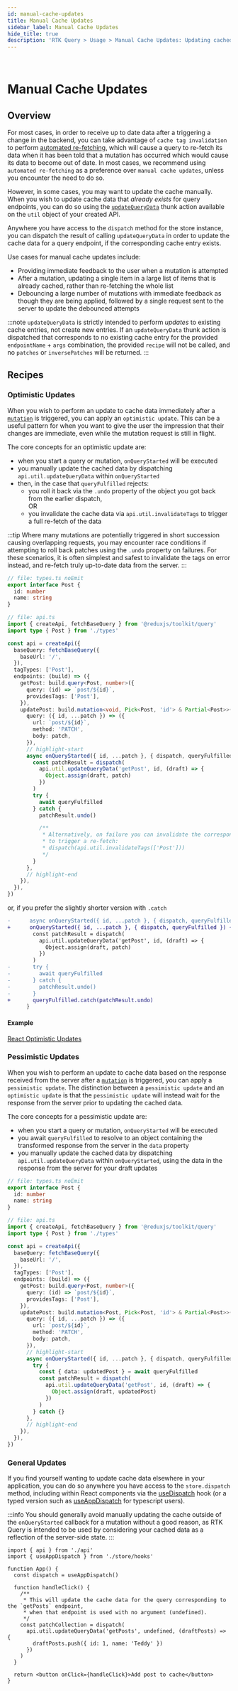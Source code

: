 ```yaml
---
id: manual-cache-updates
title: Manual Cache Updates
sidebar_label: Manual Cache Updates
hide_title: true
description: 'RTK Query > Usage > Manual Cache Updates: Updating cached data manually'
---
```


&nbsp;

# Manual Cache Updates

## Overview

For most cases, in order to receive up to date data after a triggering a change in the backend,
you can take advantage of `cache tag invalidation` to perform
[automated re-fetching](./automated-refetching), which will cause a query to re-fetch its data
when it has been told that a mutation has occurred which would cause its data to become out of date.
In most cases, we recommend using `automated re-fetching` as a preference over `manual cache updates`,
unless you encounter the need to do so.

However, in some cases, you may want to update the cache manually. When you wish to update cache
data that _already exists_ for query endpoints, you can do so using the
[`updateQueryData`](../api/created-api/api-slice-utils.mdx#updatequerydata) thunk action
available on the `util` object of your created API.

Anywhere you have access to the `dispatch` method for the store instance, you can dispatch the
result of calling `updateQueryData` in order to update the cache data for a query endpoint,
if the corresponding cache entry exists.

Use cases for manual cache updates include:

- Providing immediate feedback to the user when a mutation is attempted
- After a mutation, updating a single item in a large list of items that is already cached,
  rather than re-fetching the whole list
- Debouncing a large number of mutations with immediate feedback as though they are being
  applied, followed by a single request sent to the server to update the debounced attempts

:::note
`updateQueryData` is strictly intended to perform _updates_ to existing cache entries,
not create new entries. If an `updateQueryData` thunk action is dispatched that corresponds to
no existing cache entry for the provided `endpointName` + `args` combination, the provided `recipe`
will not be called, and no `patches` or `inversePatches` will be returned.
:::

## Recipes

### Optimistic Updates

When you wish to perform an update to cache data immediately after a [`mutation`](./mutations) is
triggered, you can apply an `optimistic update`. This can be a useful pattern for when you want to
give the user the impression that their changes are immediate, even while the mutation request is
still in flight.

The core concepts for an optimistic update are:

- when you start a query or mutation, `onQueryStarted` will be executed
- you manually update the cached data by dispatching `api.util.updateQueryData` within `onQueryStarted`
- then, in the case that `queryFulfilled` rejects:
  - you roll it back via the `.undo` property of the object you got back from the earlier dispatch,  
    OR
  - you invalidate the cache data via `api.util.invalidateTags` to trigger a full re-fetch of the data

:::tip
Where many mutations are potentially triggered in short succession causing overlapping requests,
you may encounter race conditions if attempting to roll back patches using the `.undo` property
on failures. For these scenarios, it is often simplest and safest to invalidate the tags on error
instead, and re-fetch truly up-to-date data from the server.
:::

```ts title="Optimistic update mutation example (async await)"
// file: types.ts noEmit
export interface Post {
  id: number
  name: string
}

// file: api.ts
import { createApi, fetchBaseQuery } from '@reduxjs/toolkit/query'
import type { Post } from './types'

const api = createApi({
  baseQuery: fetchBaseQuery({
    baseUrl: '/',
  }),
  tagTypes: ['Post'],
  endpoints: (build) => ({
    getPost: build.query<Post, number>({
      query: (id) => `post/${id}`,
      providesTags: ['Post'],
    }),
    updatePost: build.mutation<void, Pick<Post, 'id'> & Partial<Post>>({
      query: ({ id, ...patch }) => ({
        url: `post/${id}`,
        method: 'PATCH',
        body: patch,
      }),
      // highlight-start
      async onQueryStarted({ id, ...patch }, { dispatch, queryFulfilled }) {
        const patchResult = dispatch(
          api.util.updateQueryData('getPost', id, (draft) => {
            Object.assign(draft, patch)
          })
        )
        try {
          await queryFulfilled
        } catch {
          patchResult.undo()

          /**
           * Alternatively, on failure you can invalidate the corresponding cache tags
           * to trigger a re-fetch:
           * dispatch(api.util.invalidateTags(['Post']))
           */
        }
      },
      // highlight-end
    }),
  }),
})
```

or, if you prefer the slightly shorter version with `.catch`

```diff
-      async onQueryStarted({ id, ...patch }, { dispatch, queryFulfilled }) {
+      onQueryStarted({ id, ...patch }, { dispatch, queryFulfilled }) {
        const patchResult = dispatch(
          api.util.updateQueryData('getPost', id, (draft) => {
            Object.assign(draft, patch)
          })
        )
-       try {
-         await queryFulfilled
-       } catch {
-         patchResult.undo()
-       }
+       queryFulfilled.catch(patchResult.undo)
      }
```

#### Example

[React Optimistic Updates](./examples#react-optimistic-updates)

### Pessimistic Updates

When you wish to perform an update to cache data based on the response received from the server
after a [`mutation`](./mutations) is triggered, you can apply a `pessimistic update`.
The distinction between a `pessimistic update` and an `optimistic update` is that the
`pessimistic update` will instead wait for the response from the server prior to updating
the cached data.

The core concepts for a pessimistic update are:

- when you start a query or mutation, `onQueryStarted` will be executed
- you await `queryFulfilled` to resolve to an object containing the transformed response from the
  server in the `data` property
- you manually update the cached data by dispatching `api.util.updateQueryData` within
  `onQueryStarted`, using the data in the response from the server for your draft updates

```ts title="Pessimistic update mutation example (async await)"
// file: types.ts noEmit
export interface Post {
  id: number
  name: string
}

// file: api.ts
import { createApi, fetchBaseQuery } from '@reduxjs/toolkit/query'
import type { Post } from './types'

const api = createApi({
  baseQuery: fetchBaseQuery({
    baseUrl: '/',
  }),
  tagTypes: ['Post'],
  endpoints: (build) => ({
    getPost: build.query<Post, number>({
      query: (id) => `post/${id}`,
      providesTags: ['Post'],
    }),
    updatePost: build.mutation<Post, Pick<Post, 'id'> & Partial<Post>>({
      query: ({ id, ...patch }) => ({
        url: `post/${id}`,
        method: 'PATCH',
        body: patch,
      }),
      // highlight-start
      async onQueryStarted({ id, ...patch }, { dispatch, queryFulfilled }) {
        try {
          const { data: updatedPost } = await queryFulfilled
          const patchResult = dispatch(
            api.util.updateQueryData('getPost', id, (draft) => {
              Object.assign(draft, updatedPost)
            })
          )
        } catch {}
      },
      // highlight-end
    }),
  }),
})
```

### General Updates

If you find yourself wanting to update cache data elsewhere in your application, you can do so
anywhere you have access to the `store.dispatch` method, including within React components via
the [useDispatch](https://react-redux.js.org/api/hooks#usedispatch) hook (or a typed version such
as [useAppDispatch](https://react-redux.js.org/using-react-redux/usage-with-typescript#define-typed-hooks)
for typescript users).

:::info
You should generally avoid manually updating the cache outside of the `onQueryStarted`
callback for a mutation without a good reason, as RTK Query is intended to be used by considering
your cached data as a reflection of the server-side state.
:::

```tsx title="General manual cache update example"
import { api } from './api'
import { useAppDispatch } from './store/hooks'

function App() {
  const dispatch = useAppDispatch()

  function handleClick() {
    /**
     * This will update the cache data for the query corresponding to the `getPosts` endpoint,
     * when that endpoint is used with no argument (undefined).
     */
    const patchCollection = dispatch(
      api.util.updateQueryData('getPosts', undefined, (draftPosts) => {
        draftPosts.push({ id: 1, name: 'Teddy' })
      })
    )
  }

  return <button onClick={handleClick}>Add post to cache</button>
}
```
